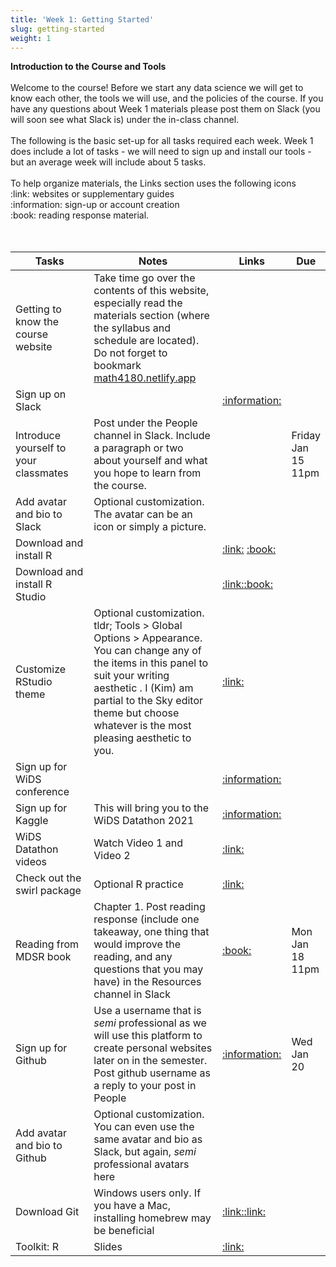 ```yaml
---
title: 'Week 1: Getting Started'
slug: getting-started
weight: 1
---
```




**Introduction to the Course and Tools** \
\
Welcome to the course! Before we start any data science we will get to know each other, the tools we will use, and the policies of the course. If you have any questions about Week 1 materials please post them on Slack (you will soon see what Slack is) under the in-class channel.\
\
The following is the basic set-up for all tasks required each week. Week 1 does include a lot of tasks - we will need to sign up and install our tools - but an average week will include about 5 tasks. \
\
To help organize materials, the Links section uses the following icons \
:link: websites or supplementary guides \
:information: sign-up or account creation\
:book: reading response material.\
\
\

| Tasks | Notes | Links | Due |
| -------- | ------------- | ------ | ---- |
| Getting to know the course website | Take time go over the contents of this website, especially read the materials section (where the syllabus and schedule are located). Do not forget to bookmark [math4180.netlify.app](https://math4180.netlify.app/) | | 
| Sign up on Slack | | [:information:](https://join.slack.com/t/math4180/shared_invite/zt-kl64pc6d-mdMu3edXjbUhSzg1c4g2Lw) | | 
| Introduce yourself to your classmates | Post under the People channel in Slack. Include a paragraph or two about yourself and what you hope to learn from the course. | | Friday Jan 15 11pm | 
| Add avatar and bio to Slack | Optional customization. The avatar can be an icon or simply a picture. | | 
| Download and install R |  | [:link:](https://mirror.las.iastate.edu/CRAN/) [:book:](https://mdsr-book.github.io/mdsr2e/ch-R.html) | 
| Download and install R Studio | | [:link:](https://rstudio.com/products/rstudio/download/)[:book:](https://mdsr-book.github.io/mdsr2e/ch-R.html) |
| Customize RStudio theme | Optional customization. tldr; Tools > Global Options > Appearance. You can change any of the items in this panel to suit your writing aesthetic . I (Kim) am partial to the Sky editor theme but choose whatever is the most pleasing aesthetic to you. | [:link:](https://blog.rstudio.com/2018/10/29/rstudio-ide-custom-theme-support/) |
| Sign up for WiDS conference | | [:information:](https://airtable.com/shrLE1J7hVxuYAILv) | |
| Sign up for Kaggle | This will bring you to the WiDS Datathon 2021 | [:information:](https://www.kaggle.com/c/widsdatathon2021) | |
| WiDS Datathon videos | Watch Video 1 and Video 2 | [:link:](https://www.widsconference.org/datathon-resources.html) | |
| Check out the swirl package | Optional R practice | [:link:](https://swirlstats.com/students.html) | |
| Reading from MDSR book |Chapter 1. Post reading response (include one takeaway, one thing that would improve the reading, and any questions that you may have) in the Resources channel in Slack  | [:book:](https://mdsr-book.github.io/mdsr2e/ch-prologue.html) | Mon Jan 18 11pm |
| Sign up for Github | Use a username that is *semi* professional as we will use this platform to create personal websites later on in the semester. Post github username as a reply to your post in People | [:information:](https://github.com/) | Wed Jan 20 |
| Add avatar and bio to Github | Optional customization. You can even use the same avatar and bio as Slack, but again, *semi* professional avatars here | | 
| Download Git | Windows users only. If you have a Mac, installing homebrew may be beneficial | [:link:](https://git-scm.com/book/en/v2/Getting-Started-Installing-Git/)[:link:](https://brew.sh/)  | |
| Toolkit: R | Slides | [:link:](/slides/toolkit.html) | |